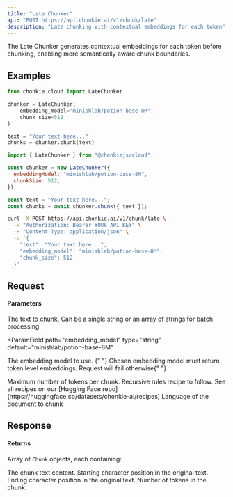 ```yaml
---
title: "Late Chunker"
api: "POST https://api.chonkie.ai/v1/chunk/late"
description: "Late chunking with contextual embeddings for each token"
---
```


The Late Chunker generates contextual embeddings for each token before chunking, enabling more semantically aware chunk boundaries.

## Examples

<CodeGroup>

```python Python
from chonkie.cloud import LateChunker

chunker = LateChunker(
    embedding_model="minishlab/potion-base-8M",
    chunk_size=512
)

text = "Your text here..."
chunks = chunker.chunk(text)
```

```javascript JavaScript
import { LateChunker } from "@chonkiejs/cloud";

const chunker = new LateChunker({
  embeddingModel: "minishlab/potion-base-8M",
  chunkSize: 512,
});

const text = "Your text here...";
const chunks = await chunker.chunk({ text });
```

```bash cURL
curl -X POST https://api.chonkie.ai/v1/chunk/late \
  -H "Authorization: Bearer YOUR_API_KEY" \
  -H "Content-Type: application/json" \
  -d '{
    "text": "Your text here...",
    "embedding_model": "minishlab/potion-base-8M",
    "chunk_size": 512
  }'
```

</CodeGroup>

## Request

#### Parameters

<ParamField path="text" type="string | string[]" required>
  The text to chunk. Can be a single string or an array of strings for batch
  processing.
</ParamField>

<ParamField
  path="embedding_model"
  type="string"
  default="minishlab/potion-base-8M"
>
  The embedding model to use.
  <Note>
    {" "}
    Chosen embedding model must return token level embeddings. Request will fail
    otherwise{" "}
  </Note>
</ParamField>

<ParamField path="chunk_size" type="integer" default="512">
  Maximum number of tokens per chunk.
</ParamField>

<ParamField path="recipe" type="string" default="default">
  Recursive rules recipe to follow. See all recipes on our [Hugging Face
  repo](https://huggingface.co/datasets/chonkie-ai/recipes)
</ParamField>

<ParamField path="lang" type="string" default="en">
  Language of the document to chunk
</ParamField>

## Response

#### Returns

Array of `Chunk` objects, each containing:

<ResponseField name="text" type="string">
  The chunk text content.
</ResponseField>

<ResponseField name="start_index" type="integer">
  Starting character position in the original text.
</ResponseField>

<ResponseField name="end_index" type="integer">
  Ending character position in the original text.
</ResponseField>

<ResponseField name="token_count" type="integer">
  Number of tokens in the chunk.
</ResponseField>
